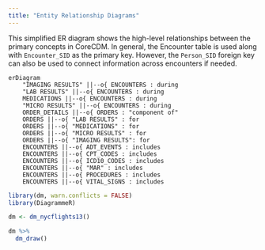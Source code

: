 ```yaml
---
title: "Entity Relationship Diagrams"
---
```


This simplified ER diagram shows the high-level relationships between the primary concepts 
in CoreCDM. In general, the Encounter table is used along with `Encounter_SID` 
as the primary key. However, the `Person_SID` foreign key can also be used to 
connect information across encounters if needed. 

```mermaid

erDiagram  
    "IMAGING RESULTS" ||--o{ ENCOUNTERS : during
    "LAB RESULTS" ||--o{ ENCOUNTERS : during
    MEDICATIONS ||--o{ ENCOUNTERS : during
    "MICRO RESULTS" ||--o{ ENCOUNTERS : during
    ORDER_DETAILS ||--o{ ORDERS : "component of" 
    ORDERS ||--o{ "LAB RESULTS" : for
    ORDERS ||--o{ "MEDICATIONS" : for
    ORDERS ||--o{ "MICRO RESULTS" : for
    ORDERS ||--o{ "IMAGING RESULTS": for
    ENCOUNTERS ||--o{ ADT_EVENTS : includes 
    ENCOUNTERS ||--o{ CPT_CODES : includes 
    ENCOUNTERS ||--o{ ICD10_CODES : includes 
    ENCOUNTERS ||--o{ "MAR" : includes
    ENCOUNTERS ||--o{ PROCEDURES : includes 
    ENCOUNTERS ||--o{ VITAL_SIGNS : includes 

```

<!--
    ORDER ||--o{ ENCOUNTER : during
-->

```r
library(dm, warn.conflicts = FALSE)
library(DiagrammeR)

dm <- dm_nycflights13()
```

```r
dm %>%
  dm_draw()

```


